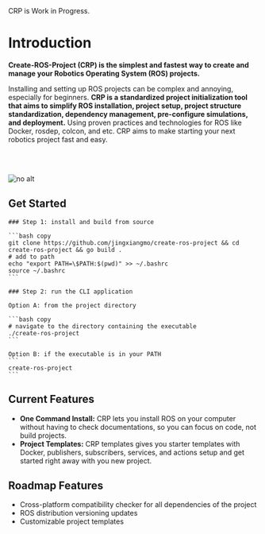 
<Callout type="warning" emoji="⚠️">
    CRP is Work in Progress.
</Callout>

# Introduction
**Create-ROS-Project (CRP) is the simplest and fastest way to create and manage your Robotics Operating System (ROS) projects.**

Installing and setting up ROS projects can be complex and annoying, especially for beginners. **CRP is a standardized project initialization tool that aims to simplify ROS installation, project setup, project structure standardization, dependency management, pre-configure simulations, and deployment.** Using proven practices and technologies for ROS like Docker, rosdep, colcon, and etc. CRP aims to make starting your next robotics project fast and easy.

<br/> <br/>

<img src="https://cln.sh/xtYr5V8D/download" alt="no alt" className="rounded-3xl shadow-xl"/>

## Get Started
<Steps>

    ### Step 1: install and build from source

    ```bash copy
    git clone https://github.com/jingxiangmo/create-ros-project && cd create-ros-project && go build .
    # add to path
    echo "export PATH=\$PATH:$(pwd)" >> ~/.bashrc
    source ~/.bashrc
    ```

    ### Step 2: run the CLI application

    Option A: from the project directory

    ```bash copy
    # navigate to the directory containing the executable
    ./create-ros-project
    ```

    Option B: if the executable is in your PATH
    ```
    create-ros-project
    ```
</Steps>


## Current Features
- **One Command Install:** CRP lets you install ROS on your computer without having to check documentations, so you can focus on code, not build projects.
- **Project Templates:** CRP templates gives you starter templates with Docker, publishers, subscribers, services, and actions setup and get started right away with you new project.


## Roadmap Features
- Cross-platform compatibility checker for all dependencies of the project
- ROS distribution versioning updates
- Customizable project templates



[//]: # ()
[//]: # (## FAQ)

[//]: # ()
[//]: # (export function FAQBox&#40;{ title, children }&#41; {)

[//]: # (    return &#40;)

[//]: # (        <details)

[//]: # (            open)

[//]: # (            className="last-of-type:mb-0 rounded-lg bg-neutral-50 dark:bg-neutral-800 p-2 mt-4")

[//]: # (        >)

[//]: # (            <summary>)

[//]: # (                <strong className="text-lg">{title}</strong>)

[//]: # (            </summary>)

[//]: # (            <div className="nx-p-2">{children}</div>)

[//]: # (        </details>)

[//]: # (    &#41;)

[//]: # (})

[//]: # ()
[//]: # (<FAQBox title="Can I use Nextra with Next.js app router?">)

[//]: # (    Yes, it will be. The reason you can't use it yet is because we're taking a "docs-first" approach.)

[//]: # (</FAQBox>)
